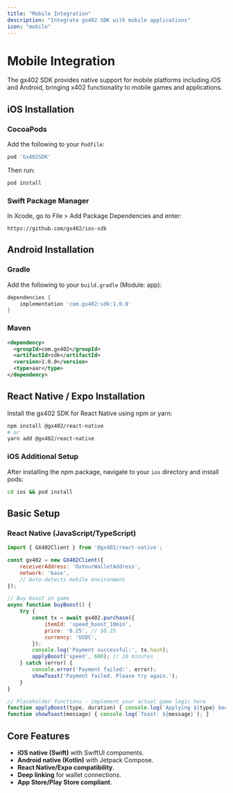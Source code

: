 ```yaml
---
title: "Mobile Integration"
description: "Integrate gx402 SDK with mobile applications"
icon: "mobile"
---
```


# Mobile Integration

The gx402 SDK provides native support for mobile platforms including iOS and Android, bringing x402 functionality to mobile games and applications.

## iOS Installation

### CocoaPods

Add the following to your `Podfile`:

```ruby
pod 'Gx402SDK'
```

Then run:
```bash
pod install
```

### Swift Package Manager

In Xcode, go to File > Add Package Dependencies and enter:
```
https://github.com/gx402/ios-sdk
```

## Android Installation

### Gradle

Add the following to your `build.gradle` (Module: app):

```gradle
dependencies {
    implementation 'com.gx402:sdk:1.0.0'
}
```

### Maven

```xml
<dependency>
  <groupId>com.gx402</groupId>
  <artifactId>sdk</artifactId>
  <version>1.0.0</version>
  <type>aar</type>
</dependency>
```

## React Native / Expo Installation

Install the gx402 SDK for React Native using npm or yarn:

```bash
npm install @gx402/react-native
# or
yarn add @gx402/react-native
```

### iOS Additional Setup

After installing the npm package, navigate to your `ios` directory and install pods:

```bash
cd ios && pod install
```

## Basic Setup

### React Native (JavaScript/TypeScript)

```javascript
import { GX402Client } from '@gx402/react-native';

const gx402 = new GX402Client({
    receiverAddress: 'OxYourWalletAddress',
    network: 'base',
    // Auto-detects mobile environment
});

// Buy boost in game
async function buyBoost() {
    try {
        const tx = await gx402.purchase({
            itemId: 'speed_boost_10min',
            price: '0.25', // $0.25
            currency: 'USDC',
        });
        console.log('Payment successful:', tx.hash);
        applyBoost('speed', 600); // 10 minutes
    } catch (error) {
        console.error('Payment failed:', error);
        showToast('Payment failed. Please try again.');
    }
}

// Placeholder functions - implement your actual game logic here
function applyBoost(type, duration) { console.log(`Applying ${type} boost for ${duration} seconds.`); }
function showToast(message) { console.log(`Toast: ${message}`); }
```

## Core Features

*   **iOS native (Swift)** with SwiftUI components.
*   **Android native (Kotlin)** with Jetpack Compose.
*   **React Native/Expo compatibility**.
*   **Deep linking** for wallet connections.
*   **App Store/Play Store compliant**.